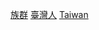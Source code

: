 {{Catnav|頁面分類|各種主題的頁面分類|按國家分類|各國文化|台灣文化}}
{{Catnav|頁面分類|人文學科|人类学|民族|亚洲民族}}
{{Catnav|頁面分類|社会|各地社會|台灣社會}}
{{Catnav|頁面分類|地理|国家|亚洲国家|中華民國|台灣|台灣社會}}
{{Catnav|頁面分類|……|太平洋島嶼|台灣|台灣社會}}
{{臺灣族群|nocat}}
{{Commons category|Ethnic groups in Taiwan}}

[[Category:台灣社會|族群]]
[[Category:臺灣人|]]
[[Category:亚洲各国族群|Taiwan]]